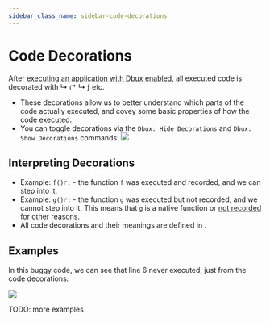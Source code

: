 ```yaml
---
sidebar_class_name: sidebar-code-decorations
---
```


# Code Decorations


After [executing an application with Dbux enabled](./02-enable-dbux.mdx), all executed code is decorated with <span className='color-red'>↳ ↱</span> <span className='color-gray'>↳</span> <span className='color-orange'>ƒ</span> etc.

* These decorations allow us to better understand which parts of the code actually executed, and covey some basic properties of how the code executed.
* You can toggle decorations via the `Dbux: Hide Decorations` and `Dbux: Show Decorations` commands:
  <Img screen src="toggle-deco.png" />


## Interpreting Decorations

* Example: <code>f()<span className="color-red">↱</span>;</code> - the function `f` was executed and recorded, and we can step into it.
* Example: <code>g()<span className="color-gray">↱</span>;</code> - the function `g` was executed but not recorded, and we cannot step into it. This means that `g` is a native function or [not recorded for other reasons](../guides/01-runtime-trace-filtering.mdx).
* All code decorations and their meanings are defined in <CodeLink path="dbux-code/src/codeDeco/traceDecoConfig.js" />.

## Examples

In this buggy code, we can see that line 6 never executed, just from the code decorations:

<Img screen src="code-deco1.png" />

TODO: more examples
